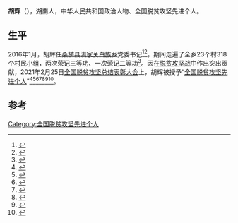 '''胡辉'''（{{bd|1986年||}}），湖南人，中华人民共和国政治人物、全国脱贫攻坚先进个人。

== 生平 ==
2016年1月，胡辉任[[桑植县|桑植县]][[洪家关白族乡|洪家关白族乡]]党委书记<ref>{{Cite web|title=洪家关白族乡：解放思想，加快发展 , 确保实现“两个率先”目标|url=http://sangzhi.zjj.gov.cn/c4163/20170906/i298350.html|access-date=2021-07-15|work=sangzhi.zjj.gov.cn}}</ref><ref>{{Cite web|title=胡辉：一级带着一级干 一级干给一级看|url=https://xw.qq.com/cmsid/20210408A00D7Z00|access-date=2021-07-15|work=xw.qq.com|language=zh-hans|archive-date=2021-07-15|archive-url=https://web.archive.org/web/20210715143229/https://xw.qq.com/cmsid/20210408A00D7Z00|dead-url=no}}</ref>，期间走遍了全乡23个村318个村民小组，两次荣记三等功、一次荣记二等功<ref>{{Cite web|title=胡辉：扎根基层 实干扶贫 - 张家界新闻网|url=http://www.zjjnews.cn/ZhuanTi/victory2020/shengjipian/2021-01-22/165144.html|access-date=2021-07-15|work=www.zjjnews.cn|archive-date=2021-07-15|archive-url=https://web.archive.org/web/20210715143232/http://www.zjjnews.cn/ZhuanTi/victory2020/shengjipian/2021-01-22/165144.html|dead-url=no}}</ref>。因在[[脱贫攻坚战|脱贫攻坚战]]中作出突出贡献，2021年2月25日[[全国脱贫攻坚总结表彰大会|全国脱贫攻坚总结表彰大会]]上，胡辉被授予“[[全国脱贫攻坚先进个人|全国脱贫攻坚先进个人]]”<ref>{{Cite web|title=关于全国脱贫攻坚先进个人先进集体拟表彰对象的公示|url=https://www.chinanews.com/gn/2021/02-10/9409480.shtml|accessdate=2021-03-12|work=[[中新网|中新网]]|archive-date=2021-02-15|archive-url=https://web.archive.org/web/20210215003222/http://www.chinanews.com/gn/2021/02-10/9409480.shtml|dead-url=no}}</ref><ref>{{Cite web|title=全国脱贫攻坚1981名先进个人和1501个先进集体名单发布|url=https://www.thepaper.cn/newsDetail_forward_11460123|accessdate=2021-03-12|work=[[澎湃新闻|澎湃新闻]]|archive-date=2021-02-28|archive-url=https://web.archive.org/web/20210228125058/https://www.thepaper.cn/newsDetail_forward_11460123|dead-url=no}}</ref><ref>{{Cite web|title=全国脱贫攻坚先进个人1981名、先进集体1501个 名单公布|url=https://www.bjnews.com.cn/detail/161425514215596.html|accessdate=2021-03-12|work=[[北京新闻网|北京新闻网]]|archive-date=2021-08-20|archive-url=https://web.archive.org/web/20210820171915/https://www.bjnews.com.cn/detail/161425514215596.html|dead-url=no}}</ref><ref>{{cite web | title=关于表彰全国脱贫攻坚先进个人和先进集体的决定 | website=人民日报 | date=2013-07-17 | url=http://paper.people.com.cn/rmrb/html/2021-02/26/nw.D110000renmrb_20210226_4-03.htm | language=zh | access-date=2021-03-17 | archive-date=2021-08-13 | archive-url=https://web.archive.org/web/20210813225632/http://paper.people.com.cn/rmrb/html/2021-02/26/nw.D110000renmrb_20210226_4-03.htm | dead-url=no }}</ref><ref>{{cite web | title=全国脱贫攻坚先进个人名单 | website=光明日报-光明网 | url=https://epaper.gmw.cn/gmrb/html/2021-02/26/nw.D110000gmrb_20210226_1-08.htm | language=zh | access-date=2021-03-17 | archive-date=2021-12-03 | archive-url=https://web.archive.org/web/20211203003331/https://epaper.gmw.cn/gmrb/html/2021-02/26/nw.D110000gmrb_20210226_1-08.htm | dead-url=no }}</ref><ref>{{cite web | title=全国脱贫攻坚1981名先进个人和1501个先进集体名单发布 | website=东方网 | date=2021-02-25 | url=https://n.eastday.com/pnews/161425172177019915 | language=zh | access-date=2021-03-17 | archive-date=2021-12-03 | archive-url=https://web.archive.org/web/20211203003339/https://n.eastday.com/pnews/161425172177019915 | dead-url=no }}</ref><ref>{{cite web | title=中共中央国务院关于表彰全国脱贫攻坚先进个人和先进集体的决定 | website=[[环球网|环球网]] | url=https://china.huanqiu.com/article/424sBpZGkdl | language=zh | access-date=2021-03-17 | archive-date=2021-08-20 | archive-url=https://web.archive.org/web/20210820144800/https://china.huanqiu.com/article/424sBpZGkdl | dead-url=no }}</ref>。

==参考==
{{Reflist|3}}

[[Category:全国脱贫攻坚先进个人|Category:全国脱贫攻坚先进个人]]